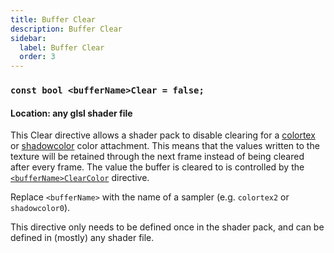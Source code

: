 ```yaml
---
title: Buffer Clear
description: Buffer Clear
sidebar:
  label: Buffer Clear
  order: 3
---
```


### `const bool <bufferName>Clear = false;`

#### Location: any glsl shader file

This Clear directive allows a shader pack to disable clearing for a [colortex](/reference/buffers/colortex) or [shadowcolor](/reference/buffers/shadowcolor) color attachment. This means that the values written to the texture will be retained through the next frame instead of being cleared after every frame. The value the buffer is cleared to is controlled by the [`<bufferName>ClearColor`](/reference/directives/buffer_clear_color) directive.

Replace `<bufferName>` with the name of a sampler (e.g. `colortex2` or `shadowcolor0`).

This directive only needs to be defined once in the shader pack, and can be defined in (mostly) any shader file.